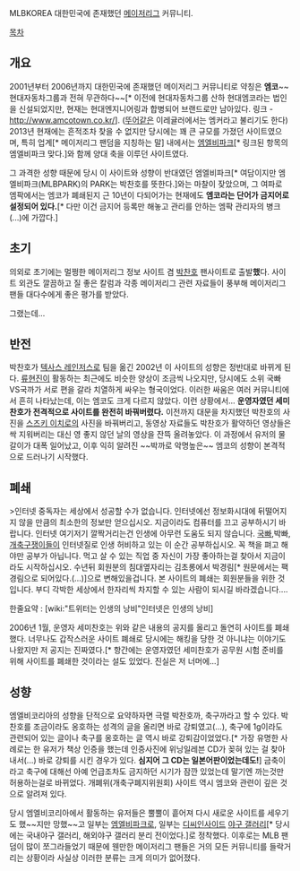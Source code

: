 MLBKOREA
대한민국에 존재했던 [[메이저리그]] 커뮤니티.

[[목차]]

== 개요 ==
2001년부터 2006년까지 대한민국에 존재했던 메이저리그 커뮤니티로 약칭은 '''엠코'''~~현대자동차그룹과 전혀 무관하다~~[* 이전에 현대자동차그룹 산하 현대엠코라는 법인을 신설되었지만, 현재는 현대엔지니어링과 합병되어 브랜드로만 남아있다. 링크 - http://www.amcotown.co.kr/]. ([[뚜어]]같은 이레귤러에서는 엠커라고 불리기도 한다)
2013년 현재에는 흔적조차 찾을 수 없지만 당시에는 꽤 큰 규모를 가졌던 사이트였으며, 특히 업계[* 메이저리그 팬덤을 지칭하는 말] 내에서는 [[엠엘비파크]][* 링크된 항목의 엠엘비파크 맞다.]와 함께 양대 축을 이루던 사이트였다. 

그 과격한 성향 때문에 당시 이 사이트와 성향이 반대였던 엠엘비파크[* 여담이지만 엠엘비파크(MLBPARK)의 PARK는 박찬호를 뜻한다.]와는 마찰이 잦았으며, 그 여파로 엠팍에서는 엠코가 폐쇄된지 근 10년이 다되어가는 현재에도 '''엠코라는 단어가 금지어로 설정되어 있다.'''[* 다만 이건 금지어 등록만 해놓고 관리를 안하는 엠팍 관리자의 병크(...)에 가깝다.]

== 초기 ==
의외로 초기에는 멀쩡한 메이저리그 정보 사이트 겸 [[박찬호]] 팬사이트로 출발'''했'''다. 
사이트 외관도 깔끔하고 질 좋은 칼럼과 각종 메이저리그 관련 자료들이 풍부해 메이저리그 팬들 대다수에게 좋은 평가를 받았다.

그랬는데...

== 반전 ==
박찬호가 [[텍사스 레인저스]]로 팀을 옮긴 2002년 이 사이트의 성향은 정반대로 바뀌게 된다. 
[[류현진]]이 활동하는 최근에도 비슷한 양상이 조금씩 나오지만, 당시에도 소위 국빠VS국까가 서로 편을 갈라 치열하게 싸우는 형국이었다. 이러한 싸움은 여러 커뮤니티에서 흔히 나타났는데, 이는 엠코도 크게 다르지 않았다. 이런 상황에서... 
'''운영자였던 세미찬호가 전격적으로 사이트를 완전히 바꿔버렸다.''' 이전까지 대문을 차지했던 박찬호의 사진을 [[스즈키 이치로]]의 사진을 바꿔버리고, 동영상 자료들도 박찬호가 활약하던 영상들은 싹 지워버리는 대신 영 좋지 않던 날의 영상을 잔뜩 올려놓았다. 이 과정에서 유저의 물갈이가 대폭 일어났고, 이후 익히 알려진 ~~박까로 악명높은~~ 엠코의 성향이 본격적으로 드러나기 시작했다. 

== 폐쇄 ==

>인터넷 중독자는 세상에서 성공할 수가 없습니다. 인터넷에선 정보화시대에 뒤떨어지지 않을 만큼의 최소한의 정보만 얻으십시오. 지금이라도 컴퓨터를 끄고 공부하시기 바랍니다. 인터넷 여기저기 깔짝거리는건 인생에 아무런 도움도 되지 않습니다. [[국빠]],박빠,[[개축]]구쟁이들이 인터넷질로 인생 허비하고 있는 이 순간 공부하십시오. 꼭 책을 펴고 해야만 공부가 아닙니다. 먹고 살 수 있는 직업 중 자신이 가장 좋아하는걸 찾아서 지금이라도 시작하십시오. 수년뒤 회원분의 침대옆자리는 김초롱에서 박경림[* 원문에서는 팩경림으로 되어있다.(...)]으로 변해있을겁니다. 본 사이트의 폐쇄는 회원분들을 위한 것입니다. 부디 각박한 세상에서 한자리씩 차지할 수 있는 사람이 되시길 바라겠습니다....

한줄요약 : [wiki:"트위터는 인생의 낭비"인터넷은 인생의 낭비]

2006년 1월, 운영자 세미찬호는 위와 같은 내용의 공지를 올리고 돌연히 사이트를 폐쇄했다. 너무나도 갑작스러운 사이트 폐쇄로 당시에는 해킹을 당한 것 아니냐는 이야기도 나왔지만 저 공지는 진짜였다.[* 항간에는 운영자였던 세미찬호가 공무원 시험 준비를 위해 사이트를 폐쇄한 것이라는 설도 있었다. 진실은 저 너머에...] 

== 성향 ==
엠엘비코리아의 성향을 단적으로 요약하자면 극렬 박찬호까, 축구까라고 할 수 있다.
박찬호를 조금이라도 옹호하는 성격의 글을 올리면 바로 강퇴였고(...), 축구에 1g이라도 관련되어 있는 글이나 축구를 옹호하는 글 역시 바로 강퇴감이었었다.[* 가장 유명한 사례로는 한 유저가 책상 인증을 했는데 인증사진에 위닝일레븐 CD가 꽂혀 있는 걸 찾아내서(...) 바로 강퇴를 시킨 경우가 있다. '''심지어 그 CD는 일본어판이었는데도!'''] 금축이라고 축구에 대해선 아예 언급조차도 금지하던 시기가 잠깐 있었는데 말기엔 까는것만 허용하는걸로 바뀌었다. 개폐위(개축구폐지위원회) 사이트 역시 엠코와 관련이 깊은 것으로 알려져 있다. 

당시 엠엘비코리아에서 활동하는 유저들은 뿔뿔이 흩어져 다시 새로운 사이트를 세우기도 했~~지만 망했~~고 일부는 [[엠엘비파크]]로, 일부는 [[디씨인사이드]] [[야구 갤러리]][* 당시에는 국내야구 갤러리, 해외야구 갤러리 분리 전이었다.]로 정착했다. 이후로는 MLB 팬덤이 많이 쪼그라들었기 때문에 웬만한 메이저리그 팬들은 거의 모든 커뮤니티를 들락거리는 상황이라 사실상 이러한 분류는 크게 의미가 없어졌다.
  
